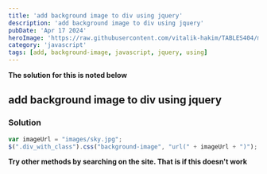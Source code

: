 ---
title: 'add background image to div using jquery'
description: 'add background image to div using jquery'
pubDate: 'Apr 17 2024'
heroImage: 'https://raw.githubusercontent.com/vitalik-hakim/TABLES404/main/error_b/JavaScript.png'
category: 'javascript'
tags: [add, background-image, javascript, jquery, using]
---

**The solution for this is noted below**

## add background image to div using jquery

### Solution

```javascript
var imageUrl = "images/sky.jpg";
$(".div_with_class").css("background-image", "url(" + imageUrl + ")");
```
**Try other methods by searching on the site. That is if this doesn't work**
